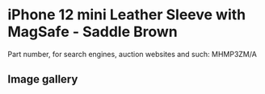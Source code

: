 # iPhone 12 mini Leather Sleeve with MagSafe - Saddle Brown

Part number, for search engines, auction websites and such: MHMP3ZM/A

## Image gallery

<div style={{ width: "768px" }}>
  <GalleryComponent
    images={[
      {
        original: "/everysource/MHMP3",
        thumbnail: "/everypreview/MHMP3",
      },
      {
        original: "/everysource/MHMP3_AV1",
        thumbnail: "/everypreview/MHMP3_AV1",
      }
    ]}
  />
</div>